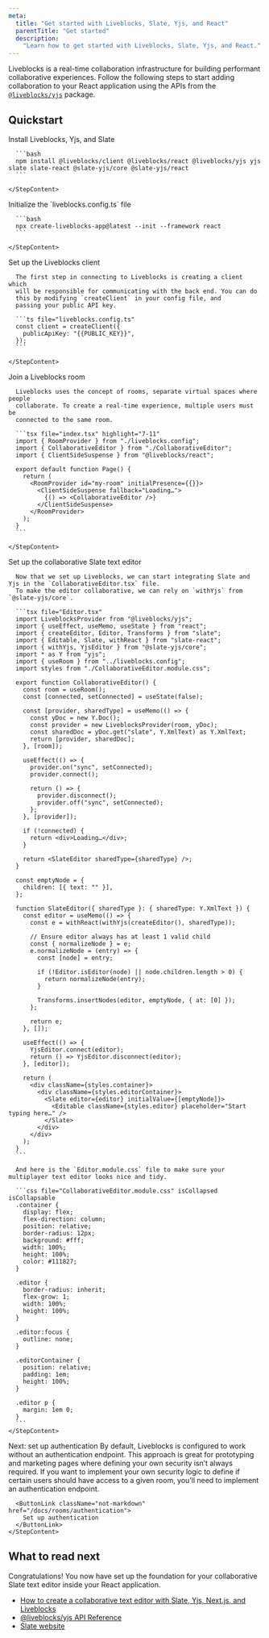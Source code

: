 ```yaml
---
meta:
  title: "Get started with Liveblocks, Slate, Yjs, and React"
  parentTitle: "Get started"
  description:
    "Learn how to get started with Liveblocks, Slate, Yjs, and React."
---
```


Liveblocks is a real-time collaboration infrastructure for building performant
collaborative experiences. Follow the following steps to start adding
collaboration to your React application using the APIs from the
[`@liveblocks/yjs`](/docs/api-reference/liveblocks-yjs) package.

## Quickstart

<Steps>
  <Step>
    <StepTitle>Install Liveblocks, Yjs, and Slate</StepTitle>
    <StepContent>

      ```bash
      npm install @liveblocks/client @liveblocks/react @liveblocks/yjs yjs slate slate-react @slate-yjs/core @slate-yjs/react
      ```

    </StepContent>

  </Step>
  <Step>
    <StepTitle>Initialize the `liveblocks.config.ts` file</StepTitle>
    <StepContent>

      ```bash
      npx create-liveblocks-app@latest --init --framework react
      ```

    </StepContent>

  </Step>

  <Step>
    <StepTitle>Set up the Liveblocks client</StepTitle>
    <StepContent>

      The first step in connecting to Liveblocks is creating a client which
      will be responsible for communicating with the back end. You can do
      this by modifying `createClient` in your config file, and
      passing your public API key.

      ```ts file="liveblocks.config.ts"
      const client = createClient({
        publicApiKey: "{{PUBLIC_KEY}}",
      });
      ```

    </StepContent>

  </Step>
  <Step>
    <StepTitle>Join a Liveblocks room</StepTitle>
    <StepContent>

      Liveblocks uses the concept of rooms, separate virtual spaces where people
      collaborate. To create a real-time experience, multiple users must be
      connected to the same room.

      ```tsx file="index.tsx" highlight="7-11"
      import { RoomProvider } from "./liveblocks.config";
      import { CollaborativeEditor } from "./CollaborativeEditor";
      import { ClientSideSuspense } from "@liveblocks/react";

      export default function Page() {
        return (
          <RoomProvider id="my-room" initialPresence={{}}>
            <ClientSideSuspense fallback="Loading…">
              {() => <CollaborativeEditor />}
            </ClientSideSuspense>
          </RoomProvider>
        );
      }
      ```

    </StepContent>

  </Step>
  <Step>
    <StepTitle>Set up the collaborative Slate text editor</StepTitle>
    <StepContent>

      Now that we set up Liveblocks, we can start integrating Slate and Yjs in the `CollaborativeEditor.tsx` file.
      To make the editor collaborative, we can rely on `withYjs` from `@slate-yjs/core`.

      ```tsx file="Editor.tsx"
      import LiveblocksProvider from "@liveblocks/yjs";
      import { useEffect, useMemo, useState } from "react";
      import { createEditor, Editor, Transforms } from "slate";
      import { Editable, Slate, withReact } from "slate-react";
      import { withYjs, YjsEditor } from "@slate-yjs/core";
      import * as Y from "yjs";
      import { useRoom } from "../liveblocks.config";
      import styles from "./CollaborativeEditor.module.css";

      export function CollaborativeEditor() {
        const room = useRoom();
        const [connected, setConnected] = useState(false);

        const [provider, sharedType] = useMemo(() => {
          const yDoc = new Y.Doc();
          const provider = new LiveblocksProvider(room, yDoc);
          const sharedDoc = yDoc.get("slate", Y.XmlText) as Y.XmlText;
          return [provider, sharedDoc];
        }, [room]);

        useEffect(() => {
          provider.on("sync", setConnected);
          provider.connect();

          return () => {
            provider.disconnect();
            provider.off("sync", setConnected);
          };
        }, [provider]);

        if (!connected) {
          return <div>Loading…</div>;
        }

        return <SlateEditor sharedType={sharedType} />;
      }

      const emptyNode = {
        children: [{ text: "" }],
      };

      function SlateEditor({ sharedType }: { sharedType: Y.XmlText }) {
        const editor = useMemo(() => {
          const e = withReact(withYjs(createEditor(), sharedType));

          // Ensure editor always has at least 1 valid child
          const { normalizeNode } = e;
          e.normalizeNode = (entry) => {
            const [node] = entry;

            if (!Editor.isEditor(node) || node.children.length > 0) {
              return normalizeNode(entry);
            }

            Transforms.insertNodes(editor, emptyNode, { at: [0] });
          };

          return e;
        }, []);

        useEffect(() => {
          YjsEditor.connect(editor);
          return () => YjsEditor.disconnect(editor);
        }, [editor]);

        return (
          <div className={styles.container}>
            <div className={styles.editorContainer}>
              <Slate editor={editor} initialValue={[emptyNode]}>
                <Editable className={styles.editor} placeholder="Start typing here…" />
              </Slate>
            </div>
          </div>
        );
      }
      ```

      And here is the `Editor.module.css` file to make sure your multiplayer text editor looks nice and tidy.

      ```css file="CollaborativeEditor.module.css" isCollapsed isCollapsable
      .container {
        display: flex;
        flex-direction: column;
        position: relative;
        border-radius: 12px;
        background: #fff;
        width: 100%;
        height: 100%;
        color: #111827;
      }

      .editor {
        border-radius: inherit;
        flex-grow: 1;
        width: 100%;
        height: 100%;
      }

      .editor:focus {
        outline: none;
      }

      .editorContainer {
        position: relative;
        padding: 1em;
        height: 100%;
      }

      .editor p {
        margin: 1em 0;
      }
      ```
    </StepContent>

  </Step>

  <Step lastStep>
    <StepTitle>Next: set up authentication</StepTitle>
    <StepContent>
      By default, Liveblocks is configured to work without an authentication
      endpoint. This approach is great for prototyping and marketing pages
      where defining your own security isn’t always required. If you want to
      implement your own security logic to define if certain users should
      have access to a given room, you’ll need to implement an
      authentication endpoint.

      <ButtonLink className="not-markdown" href="/docs/rooms/authentication">
        Set up authentication
      </ButtonLink>
    </StepContent>

  </Step>

</Steps>

## What to read next

Congratulations! You now have set up the foundation for your collaborative Slate
text editor inside your React application.

- [How to create a collaborative text editor with Slate, Yjs, Next.js, and Liveblocks](/docs/guides/how-to-create-a-collaborative-text-editor-with-slate-yjs-nextjs-and-liveblocks)
- [@liveblocks/yjs API Reference](/docs/api-reference/liveblocks-yjs)
- [Slate website](https://docs.slatejs.org/)
